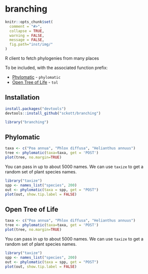 branching
=======

```r
knitr::opts_chunk$set(
  comment = "#>",
  collapse = TRUE,
  warning = FALSE,
  message = FALSE,
  fig.path="inst/img/"
)
```

R client to fetch phylogenies from many places

To be included, with the associated function prefix:

* [Phylomatic](http://phylodiversity.net/phylomatic/) - `phylomatic`
* [Open Tree of Life](http://blog.opentreeoflife.org/) - `tol`

## Installation

```r
install.packages("devtools")
devtools::install_github("sckott/branching")
```

```r
library("branching")
```

## Phylomatic

```r
taxa <- c("Poa annua", "Phlox diffusa", "Helianthus annuus")
tree <- phylomatic(taxa=taxa, get = 'POST')
plot(tree, no.margin=TRUE)
```

You can pass in up to about 5000 names. We can use `taxize` to get a random set of plant species names. 

```r
library("taxize")
spp <- names_list("species", 200)
out <- phylomatic(taxa = spp, get = "POST")
plot(out, show.tip.label = FALSE)
```

## Open Tree of Life

```r
taxa <- c("Poa annua", "Phlox diffusa", "Helianthus annuus")
tree <- phylomatic(taxa=taxa, get = 'POST')
plot(tree, no.margin=TRUE)
```

You can pass in up to about 5000 names. We can use `taxize` to get a random set of plant species names. 

```r
library("taxize")
spp <- names_list("species", 200)
out <- phylomatic(taxa = spp, get = "POST")
plot(out, show.tip.label = FALSE)
```

